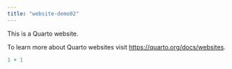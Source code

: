 ```yaml
---
title: "website-demo02"
---
```


This is a Quarto website.

To learn more about Quarto websites visit <https://quarto.org/docs/websites>.

```r
1 + 1
```
